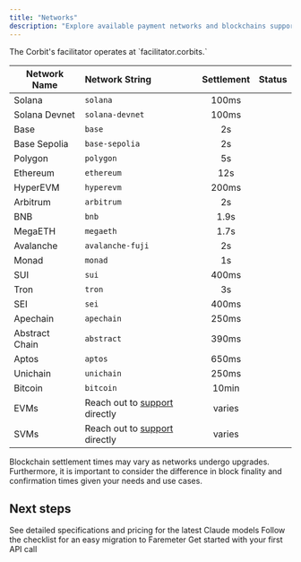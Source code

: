 ```yaml
---
title: "Networks"
description: "Explore available payment networks and blockchains supported by Corbits."
---
```


<Info>
  The Corbit's facilitator operates at `facilitator.corbits.<network_string>`
</Info>

| Network Name   | Network String                                              | Settlement | Status                                                    |
| -------------- | :---------------------------------------------------------- | :--------: | :-------------------------------------------------------: |
| Solana         | `solana`                                                    | 100ms      | <Icon icon="circle" iconType="solid" color="#7B9974" />   |
| Solana Devnet  | `solana-devnet`                                             | 100ms      | <Icon icon="circle" iconType="solid" color="#7B9974" />   |
| Base           | `base`                                                      | 2s         | <Icon icon="circle" iconType="solid" color="#7B9974" />   |
| Base Sepolia   | `base-sepolia`                                              | 2s         | <Icon icon="circle" iconType="solid" color="#7B9974" />   |
| Polygon        | `polygon`                                                   | 5s         | <Icon icon="circle" iconType="duotone" color="#7B9974" /> |
| Ethereum       | `ethereum`                                                  | 12s        | <Icon icon="circle" iconType="duotone" color="#7B9974" /> |
| HyperEVM       | `hyperevm`                                                  | 200ms      | <Icon icon="circle" iconType="duotone" color="#7B9974" /> |
| Arbitrum       | `arbitrum`                                                  | 2s         | <Icon icon="circle" iconType="duotone" color="#7B9974" /> |
| BNB            | `bnb`                                                       | 1.9s       | <Icon icon="circle" iconType="duotone" color="#7B9974" /> |
| MegaETH        | `megaeth`                                                   | 1.7s       | <Icon icon="circle" iconType="duotone" color="#7B9974" /> |
| Avalanche      | `avalanche-fuji`                                            | 2s         | <Icon icon="circle" iconType="duotone" color="#7B9974" /> |
| Monad          | `monad`                                                     | 1s         | <Icon icon="circle" iconType="duotone" color="#7B9974" /> |
| SUI            | `sui`                                                       | 400ms      | <Icon icon="circle" iconType="duotone" color="#7B9974" /> |
| Tron           | `tron`                                                      | 3s         | <Icon icon="circle" iconType="duotone" color="#7B9974" /> |
| SEI            | `sei`                                                       | 400ms      | <Icon icon="circle" iconType="duotone" color="#7B9974" /> |
| Apechain       | `apechain`                                                  | 250ms      | <Icon icon="circle" iconType="duotone" color="#7B9974" /> |
| Abstract Chain | `abstract`                                                  | 390ms      | <Icon icon="circle" iconType="duotone" color="#7B9974" /> |
| Aptos          | `aptos`                                                     | 650ms      | <Icon icon="circle" iconType="duotone" color="#7B9974" /> |
| Unichain       | `unichain`                                                  | 250ms      | <Icon icon="circle" iconType="duotone" color="#7B9974" /> |
| Bitcoin        | `bitcoin`                                                   | 10min      | <Icon icon="circle" iconType="duotone" color="#7B9974" /> |
| EVMs           | Reach out to [support](mailto:support@corbits.dev) directly | varies     | <Icon icon="circle" iconType="solid" color="#7B9974" />   |
| SVMs           | Reach out to [support](mailto:support@corbits.dev) directly | varies     | <Icon icon="circle" iconType="solid" color="#7B9974" />   |

<Note>
  Blockchain settlement times may vary as networks undergo upgrades. Furthermore, it is important to consider the difference in block finality and confirmation times given your needs and use cases.
</Note>

## Next steps

<CardGroup cols={3}>
  <Card title="Facilitator comparison chart" icon="head-side-gear" href="/about-corbits/pricing">
    See detailed specifications and pricing for the latest Claude models
  </Card>
  <Card title="Migrate to Faremeter" icon="sparkles" href="/faremeter/">
    Follow the checklist for an easy migration to Faremeter
  </Card>
  <Card title="Start building" icon="code" href="/quickstart">
    Get started with your first API call
  </Card>
</CardGroup>